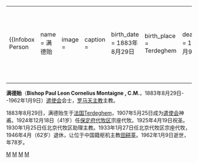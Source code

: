 {|align="right" 
|{{Infobox Person
| name   = 满德贻<br />{{lang|la|Bishop Paul Leon Cornelius Montaigne , C.M.}}
| image     = 
| caption  = 
| birth_date  = 1883年8月29日
| birth_place = {{FRA}}Terdeghem
| death_date  = 1962年1月9日
| death_place = {{FRA}}
| occupation  = 罗马天主教保定府代牧区宗座代牧<br />北京代牧区宗座代牧
| spouse         = 无
| parents        = 
}}
|-
|}
'''满德贻'''（'''Bishop Paul Leon Cornelius Montaigne , C.M.'''，1883年8月29日--1962年1月9日）[[遣使会|遣使会]]会士，[[罗马天主教|罗马天主教]]主教。

1883年8月29日，满德贻生于[[法国|法国]]Terdeghem，1907年5月25日成为[[遣使会|遣使会]]神甫。1924年12月18日（41岁）任[[天主教保定教区|保定府代牧区]]宗座代牧。1925年4月19日祝圣。1930年1月25日任北京代牧区助理主教。1933年1月27日任北京代牧区宗座代牧，1946年4月（62岁）退休，让位于中国籍枢机主教[[田耕莘|田耕莘]]。1962年1月9日逝世，年78岁。

[[Category:1825年出生|M]]
[[Category:1883年逝世|M]]
[[Category:在华天主教传教士|M]]
[[Category:法国人|M]]